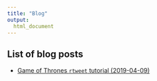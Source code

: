 ```yaml
---
title: "Blog"
output:
  html_document
---
```


## List of blog posts  
  
* [Game of Thrones `rtweet` tutorial (2019-04-09)](GoT.html)
